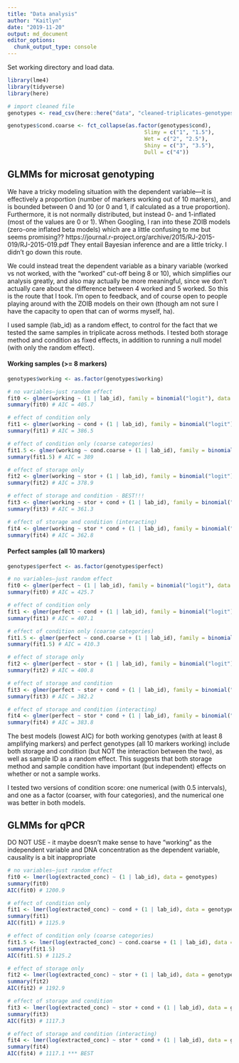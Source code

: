 ```yaml
---
title: "Data analysis"
author: "Kaitlyn"
date: "2019-11-20"
output: md_document
editor_options:
  chunk_output_type: console
---
```


Set working directory and load data.

```r
library(lme4)
library(tidyverse)
library(here)

# import cleaned file
genotypes <- read_csv(here::here("data", "cleaned-triplicates-genotypes-qpcr.csv"))

genotypes$cond.coarse <- fct_collapse(as.factor(genotypes$cond), 
                                           Slimy = c("1", "1.5"),
                                           Wet = c("2", "2.5"),
                                           Shiny = c("3", "3.5"),
                                           Dull = c("4"))
```

## GLMMs for microsat genotyping

We have a tricky modeling situation with the dependent variable—it is effectively a proportion (number of markers working out of 10 markers), and is bounded between 0 and 10 (or 0 and 1, if calculated as a true proportion). Furthermore, it is not normally distributed, but instead 0- and 1-inflated (most of the values are 0 or 1). When Googling, I ran into these ZOIB models (zero-one inflated beta models) which are a little confusing to me but seems promising?? https://journal.r-project.org/archive/2015/RJ-2015-019/RJ-2015-019.pdf They entail Bayesian inference and are a little tricky. I didn't go down this route.

We could instead treat the dependent variable as a binary variable (worked vs not worked, with the "worked" cut-off being 8 or 10), which simplifies our analysis greatly, and also may actually be more meaningful, since we don't actually care about the difference between 4 worked and 5 worked. So this is the route that I took. I'm open to feedback, and of course open to people playing around with the ZOIB models on their own (though am not sure I have the capacity to open that can of worms myself, ha).

I used sample (lab_id) as a random effect, to control for the fact that we tested the same samples in triplicate across methods. I tested both storage method and condition as fixed effects, in addition to running a null model (with only the random effect).

#### Working samples (>= 8 markers)

```r
genotypes$working <- as.factor(genotypes$working)

# no variables—just random effect
fit0 <- glmer(working ~ (1 | lab_id), family = binomial("logit"), data = genotypes)
summary(fit0) # AIC = 405.7

# effect of condition only
fit1 <- glmer(working ~ cond + (1 | lab_id), family = binomial("logit"), data = genotypes)
summary(fit1) # AIC = 386.5

# effect of condition only (coarse categories) 
fit1.5 <- glmer(working ~ cond.coarse + (1 | lab_id), family = binomial("logit"), data = genotypes)
summary(fit1.5) # AIC = 389

# effect of storage only
fit2 <- glmer(working ~ stor + (1 | lab_id), family = binomial("logit"), data = genotypes)
summary(fit2) # AIC = 378.9

# effect of storage and condition - BEST!!!
fit3 <- glmer(working ~ stor + cond + (1 | lab_id), family = binomial("logit"), data = genotypes)
summary(fit3) # AIC = 361.3

# effect of storage and condition (interacting)
fit4 <- glmer(working ~ stor * cond + (1 | lab_id), family = binomial("logit"), data = genotypes)
summary(fit4) # AIC = 362.8
```

#### Perfect samples (all 10 markers)

```r
genotypes$perfect <- as.factor(genotypes$perfect)

# no variables—just random effect
fit0 <- glmer(perfect ~ (1 | lab_id), family = binomial("logit"), data = genotypes)
summary(fit0) # AIC = 425.7

# effect of condition only
fit1 <- glmer(perfect ~ cond + (1 | lab_id), family = binomial("logit"), data = genotypes)
summary(fit1) # AIC = 407.1

# effect of condition only (coarse categories)
fit1.5 <- glmer(perfect ~ cond.coarse + (1 | lab_id), family = binomial("logit"), data = genotypes)
summary(fit1.5) # AIC = 410.3

# effect of storage only
fit2 <- glmer(perfect ~ stor + (1 | lab_id), family = binomial("logit"), data = genotypes)
summary(fit2) # AIC = 400.8

# effect of storage and condition
fit3 <- glmer(perfect ~ stor + cond + (1 | lab_id), family = binomial("logit"), data = genotypes)
summary(fit3) # AIC = 382.2

# effect of storage and condition (interacting)
fit4 <- glmer(perfect ~ stor * cond + (1 | lab_id), family = binomial("logit"), data = genotypes)
summary(fit4) # AIC = 383.8
```

The best models (lowest AIC) for both working genotypes (with at least 8 amplifying markers) and perfect genotypes (all 10 markers working) include both storage and condition (but NOT the interaction between the two), as well as sample ID as a random effect. This suggests that both storage method and sample condition have important (but independent) effects on whether or not a sample works.

I tested two versions of condition score: one numerical (with 0.5 intervals), and one as a factor (coarser, with four categories), and the numerical one was better in both models.

## GLMMs for qPCR

DO NOT USE - it maybe doesn't make sense to have "working" as the independent variable and DNA concentration as the dependent variable, causality is a bit inappropriate
```r
# no variables—just random effect
fit0 <- lmer(log(extracted_conc) ~ (1 | lab_id), data = genotypes)
summary(fit0)
AIC(fit0) # 1200.9

# effect of condition only
fit1 <- lmer(log(extracted_conc) ~ cond + (1 | lab_id), data = genotypes)
summary(fit1)
AIC(fit1) # 1125.9

# effect of condition only (coarse categories)
fit1.5 <- lmer(log(extracted_conc) ~ cond.coarse + (1 | lab_id), data = genotypes)
summary(fit1.5)
AIC(fit1.5) # 1125.2

# effect of storage only
fit2 <- lmer(log(extracted_conc) ~ stor + (1 | lab_id), data = genotypes)
summary(fit2) 
AIC(fit2) # 1192.9

# effect of storage and condition
fit3 <- lmer(log(extracted_conc) ~ stor + cond + (1 | lab_id), data = genotypes)
summary(fit3)
AIC(fit3) # 1117.3

# effect of storage and condition (interacting)
fit4 <- lmer(log(extracted_conc) ~ stor * cond + (1 | lab_id), data = genotypes)
summary(fit4)
AIC(fit4) # 1117.1 *** BEST
```


